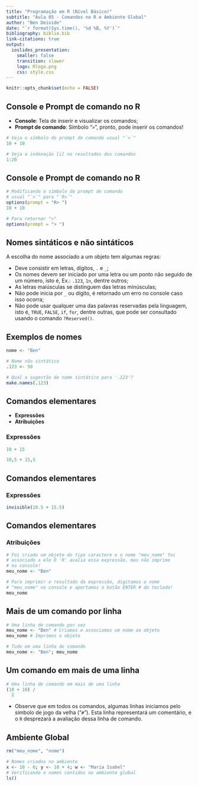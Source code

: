 ```yaml
---
title: "Programação em R (Nível Básico)"
subtitle: "Aula 05 - Comandos no R e Ambiente Global"
author: "Ben Deivide"
date: "`r format(Sys.time(), '%d %B, %Y')`"
bibliography: biblio.bib
link-citations: true
output: 
  ioslides_presentation:
    smaller: false
    transition: slower
    logo: Rlogo.png
    css: style.css
---
```


```r
knitr::opts_chunk$set(echo = FALSE)
```

## Console e Prompt de comando no R

- **Console**: Tela de inserir e visualizar os comandos;
- **Prompt de comando**: Símbolo "`>`", pronto, pode inserir os comandos!

```r
# Veja o símbolo do prompt de comando usual "`>`"
10 + 10
```

```r
# Veja a indexação [i] no resultados dos comandos
1:20
```

## Console e Prompt de comando no R

```r
# Modificando o símbolo do prompt de comando 
# usual "`>`" para "`R>`"
options(prompt = "R> ")
10 + 10
```

```r
# Para retornar ">"
options(prompt = "> ")
```


## Nomes sintáticos e não sintáticos

A escolha do nome associado a um objeto tem algumas regras:

- Deve consistir em letras, dígitos, `.` e `_`;
- Os nomes devem ser iniciado por uma letra ou um ponto não seguido de um número, isto é, Ex.: `.123`, `1n`, dentre outros;
- As letras maiúsculas se distinguem das letras minúsculas;
- Não pode inicia por `_` ou dígito, é retornado um erro no console caso isso ocorra;
- Não pode usar qualquer uma das palavras reservadas pela linguagem, isto é, `TRUE`, `FALSE`, `if`, `for`, dentre outras, que pode ser consultado usando o comando `?Reserved()`.

## Exemplos de nomes

```r
nome <- "Ben"

# Nome não sintático
.123 <- 50

# Qual a sugestão de nome sintático para '.123'?
make.names(.123)
```

## Comandos elementares

- **Expressões**
- **Atribuições**

### Expressões

```r
10 + 15
```

```r
10,5 + 15,5
```

## Comandos elementares

### Expressões

```r
invisible(10.5 + 15.5)
```

## Comandos elementares

### Atribuições

```r
# Foi criado um objeto do tipo caractere e o nome "meu_nome" foi 
# associado a ele O 'R' avalia essa expressão, mas não imprime 
# no console!
meu_nome <- "Ben"

# Para imprimir o resultado da expressão, digitamos o nome 
# "meu_nome" no console e apertamos o botão ENTER # do teclado!
meu_nome
```

## Mais de um comando por linha

```r
# Uma linha de comando por vez
meu_nome <- "Ben" # Criamos e associamos um nome ao objeto
meu_nome # Imprimos o objeto

# Tudo em uma linha de comando
meu_nome <- "Ben"; meu_nome
```

## Um comando em mais de uma linha

```r
# Uma linha de comando em mais de uma linha
(10 + 10) /
  2
```

- Observe que em todos os comandos, algumas linhas iniciamos pelo símbolo de jogo da velha ("`#`"). Esta linha representará um comentário, e o `R` desprezará a avaliação dessa linha de comando.

## Ambiente Global

```r
rm("meu_nome", "nome")
```


```r
# Nomes criados no ambiente 
x <- 10 - 6; y <- 10 + 4; w <- "Maria Isabel"
# Verificando o nomes contidos no ambiente global
ls()
```
